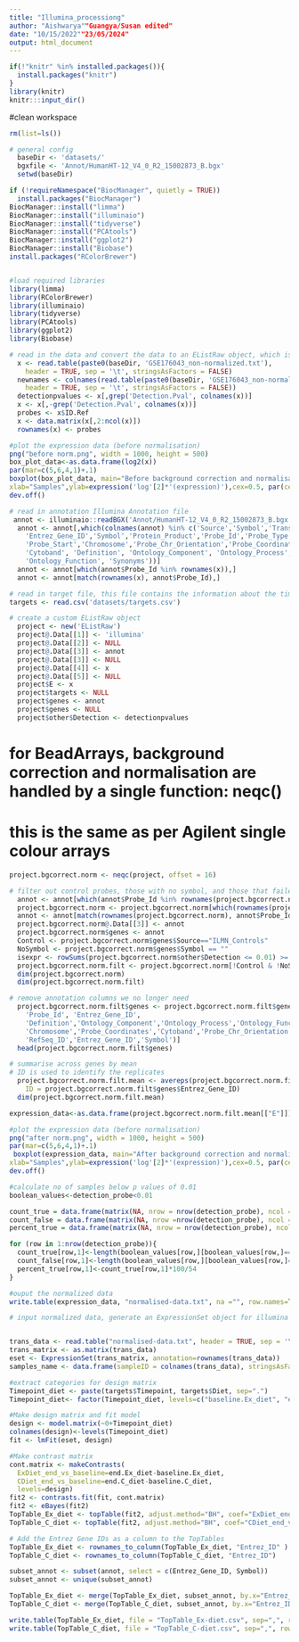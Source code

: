 ```yaml
---
title: "Illumina_processiong"
author: "Aishwarya""Guangya/Susan edited"
date: "10/15/2022""23/05/2024"
output: html_document
---
```



```r
if(!"knitr" %in% installed.packages()){
  install.packages("knitr")
}
library(knitr)
knitr:::input_dir()
```


#clean workspace
```r
rm(list=ls())
```


```r
# general config
  baseDir <- 'datasets/'
  bgxfile <- 'Annot/HumanHT-12_V4_0_R2_15002873_B.bgx'
  setwd(baseDir)
```


```r
if (!requireNamespace("BiocManager", quietly = TRUE))
  install.packages("BiocManager")
BiocManager::install("limma")
BiocManager::install("illuminaio")
BiocManager::install("tidyverse")
BiocManager::install("PCAtools")
BiocManager::install("ggplot2")
BiocManager::install("Biobase")
install.packages("RColorBrewer")


#load required libraries
library(limma)
library(RColorBrewer)
library(illuminaio)
library(tidyverse)
library(PCAtools)
library(ggplot2)
library(Biobase)
```


```r
# read in the data and convert the data to an EListRaw object, which is a data object for single channel data
  x <- read.table(paste0(baseDir, 'GSE176043_non-normalized.txt'),
    header = TRUE, sep = '\t', stringsAsFactors = FALSE)
  newnames <- colnames(read.table(paste0(baseDir, 'GSE176043_non-normalized.txt'),
    header = TRUE, sep = '\t', stringsAsFactors = FALSE))
  detectionpvalues <- x[,grep('Detection.Pval', colnames(x))]
  x <- x[,-grep('Detection.Pval', colnames(x))]
  probes <- x$ID.Ref
  x <- data.matrix(x[,2:ncol(x)])
  rownames(x) <- probes
```



```r
#plot the expression data (before normalisation)
png("before norm.png", width = 1000, height = 500)
box_plot_data<-as.data.frame(log2(x))
par(mar=c(5,6,4,1)+.1)
boxplot(box_plot_data, main="Before background correction and normalisation",
xlab="Samples",ylab=expression('log'[2]*'(expression)'),cex=0.5, par(cex.lab=1.5),par(cex.axis=1.5))
dev.off()

```
 
 
```r
# read in annotation Illumina Annotation file
 annot <- illuminaio::readBGX('Annot/HumanHT-12_V4_0_R2_15002873_B.bgx')$probes
  annot <- annot[,which(colnames(annot) %in% c('Source','Symbol','Transcript','ILMN_Gene','RefSeq_ID',
    'Entrez_Gene_ID','Symbol','Protein_Product','Probe_Id','Probe_Type',
    'Probe_Start','Chromosome','Probe_Chr_Orientation','Probe_Coordinates',
    'Cytoband', 'Definition', 'Ontology_Component', 'Ontology_Process',
    'Ontology_Function', 'Synonyms'))]
  annot <- annot[which(annot$Probe_Id %in% rownames(x)),]
  annot <- annot[match(rownames(x), annot$Probe_Id),]
```


```r
# read in target file, this file contains the information about the timepoint and diet group
targets <- read.csv('datasets/targets.csv')
```


```r
# create a custom EListRaw object
  project <- new('EListRaw')
  project@.Data[[1]] <- 'illumina'
  project@.Data[[2]] <- NULL
  project@.Data[[3]] <- annot
  project@.Data[[3]] <- NULL
  project@.Data[[4]] <- x
  project@.Data[[5]] <- NULL
  project$E <- x
  project$targets <- NULL
  project$genes <- annot
  project$genes <- NULL
  project$other$Detection <- detectionpvalues
```



# for BeadArrays, background correction and normalisation are handled by a single function: neqc()
# this is the same as per Agilent single colour arrays
```r
project.bgcorrect.norm <- neqc(project, offset = 16)
```


```r
# filter out control probes, those with no symbol, and those that failed
  annot <- annot[which(annot$Probe_Id %in% rownames(project.bgcorrect.norm)),]
  project.bgcorrect.norm <- project.bgcorrect.norm[which(rownames(project.bgcorrect.norm) %in% annot$Probe_Id),]
  annot <- annot[match(rownames(project.bgcorrect.norm), annot$Probe_Id),]
  project.bgcorrect.norm@.Data[[3]] <- annot
  project.bgcorrect.norm$genes <- annot
  Control <- project.bgcorrect.norm$genes$Source=="ILMN_Controls"
  NoSymbol <- project.bgcorrect.norm$genes$Symbol == ""
  isexpr <- rowSums(project.bgcorrect.norm$other$Detection <= 0.01) >= 5
  project.bgcorrect.norm.filt <- project.bgcorrect.norm[!Control & !NoSymbol & isexpr, ]
  dim(project.bgcorrect.norm)
  dim(project.bgcorrect.norm.filt)
```


```r
# remove annotation columns we no longer need
  project.bgcorrect.norm.filt$genes <- project.bgcorrect.norm.filt$genes[,c(
    'Probe_Id', 'Entrez_Gene_ID',
    'Definition','Ontology_Component','Ontology_Process','Ontology_Function',
    'Chromosome','Probe_Coordinates','Cytoband','Probe_Chr_Orientation',
    'RefSeq_ID','Entrez_Gene_ID','Symbol')]
  head(project.bgcorrect.norm.filt$genes)
```


```r
# summarise across genes by mean
# ID is used to identify the replicates
  project.bgcorrect.norm.filt.mean <- avereps(project.bgcorrect.norm.filt,
    ID = project.bgcorrect.norm.filt$genes$Entrez_Gene_ID)
  dim(project.bgcorrect.norm.filt.mean)
```


```r
expression_data<-as.data.frame(project.bgcorrect.norm.filt.mean[["E"]])
```


```r
#plot the expression data (before normalisation)
png("after norm.png", width = 1000, height = 500)
par(mar=c(5,6,4,1)+.1)
 boxplot(expression_data, main="After background correction and normalisation",
xlab="Samples",ylab=expression('log'[2]*'(expression)'),cex=0.5, par(cex.lab=1.5),par(cex.axis=1.5))
dev.off()
```


```r
#calculate no of samples below p values of 0.01
boolean_values<-detection_probe<0.01

count_true = data.frame(matrix(NA, nrow = nrow(detection_probe), ncol = 1))
count_false = data.frame(matrix(NA, nrow =nrow(detection_probe), ncol = 1))
percent_true = data.frame(matrix(NA, nrow = nrow(detection_probe), ncol = 1))

for (row in 1:nrow(detection_probe)){
  count_true[row,1]<-length(boolean_values[row,][boolean_values[row,]==TRUE])
  count_false[row,1]<-length(boolean_values[row,][boolean_values[row,]==FALSE])
  percent_true[row,1]<-count_true[row,1]*100/54
}
```


```r
#ouput the normalized data
write.table(expression_data, "normalised-data.txt", na ="", row.names=TRUE,  sep='\t', quote=FALSE)
```


```r
# input normalized data, generate an ExpressionSet object for illumina analysis, extract sample name


trans_data <- read.table("normalised-data.txt", header = TRUE, sep = '\t', stringsAsFactors = FALSE)
trans_matrix <- as.matrix(trans_data)
eset <- ExpressionSet(trans_matrix, annotation=rownames(trans_data))
samples_name <- data.frame(sampleID = colnames(trans_data), stringsAsFactors = FALSE)
```

```r
#extract categories for design matrix
Timepoint_diet <- paste(targets$Timepoint, targets$Diet, sep=".")
Timepoint_diet<- factor(Timepoint_diet, levels=c("baseline.Ex_diet", "end.Ex_diet", "baseline.C_diet", "end.C_diet"))
```


```r
#Make design matrix and fit model
design <- model.matrix(~0+Timepoint_diet)
colnames(design)<-levels(Timepoint_diet)
fit <- lmFit(eset, design)
```

```r
#Make contrast matrix 
cont.matrix <- makeContrasts(
  ExDiet_end_vs_baseline=end.Ex_diet-baseline.Ex_diet, 
  CDiet_end_vs_baseline=end.C_diet-baseline.C_diet,
  levels=design) 
fit2 <- contrasts.fit(fit, cont.matrix) 
fit2 <- eBayes(fit2)
TopTable_Ex_diet <- topTable(fit2, adjust.method="BH", coef="ExDiet_end_vs_baseline", number=Inf)
TopTable_C_diet <- topTable(fit2, adjust.method="BH", coef="CDiet_end_vs_baseline", number=Inf)
```




```r
# Add the Entrez Gene IDs as a column to the TopTables
TopTable_Ex_diet <- rownames_to_column(TopTable_Ex_diet, "Entrez_ID" )
TopTable_C_diet <- rownames_to_column(TopTable_C_diet, "Entrez_ID")

subset_annot <- subset(annot, select = c(Entrez_Gene_ID, Symbol))
subset_annot <- unique(subset_annot)

TopTable_Ex_diet <- merge(TopTable_Ex_diet, subset_annot, by.x="Entrez_ID", by.y="Entrez_Gene_ID")
TopTable_C_diet <- merge(TopTable_C_diet, subset_annot, by.x="Entrez_ID", by.y="Entrez_Gene_ID")
```



```r
write.table(TopTable_Ex_diet, file = "TopTable_Ex-diet.csv", sep=",", row.names=FALSE)
write.table(TopTable_C_diet, file = "TopTable_C-diet.csv", sep=",", row.names=FALSE)
```

